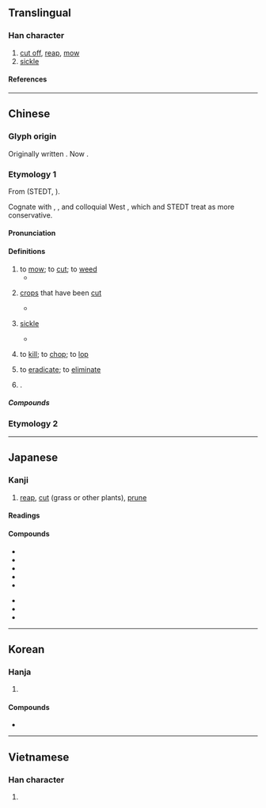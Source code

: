 {{also|苅|xii|XII}}
{{character info}}
==Translingual==

===Han character===
{{Han char|rn=18|rad=刀|as=02|sn=4|four=42000|canj=KLN|ids=⿰乂刂}}

# [[cut off]], [[reap]], [[mow]]
# [[sickle]]

====References====
{{Han ref|kx=0136.100|dkj=01859|dj=0307.060|hdz=10323.070|uh=5208}}

----

==Chinese==
{{zh-forms|alt=乂,苅,艾,𠛄}}

===Glyph origin===
{{Han etym}}
Originally written {{zh-l|*乂}}. Now {{Han_compound|乂|刀|alt2=刂|t1=to mow|t2=knife|ls=psc|ls2=ic|c1=p|c2=s|nocap=y}}.

===Etymology 1===
From {{inh|zh|sit-pro|*r-ŋa-p||to mow, cut, reap}} (STEDT, {{zh-ref|Schuessler, 2007}}). 

Cognate with {{cog|bo|tr=rŋa-ba}}, {{m|bo|tr=brŋas}}, and colloquial West {{cog|bo|tr=rŋab-ba}}, which {{zh-ref|Coblin (1986)}} and STEDT treat as more conservative.

====Pronunciation====
{{zh-pron
|m=yì
|c=ngaai6
|mn=ngāi
|mc=y
|oc=y
|cat=v,n,pn
}}

====Definitions====
{{zh-hanzi}}

# to [[mow]]; to [[cut]]; to [[weed]]
#* {{zh-x|葛 之 覃 兮、施 于 中-谷。<br>維 葉 莫-莫、是 刈 是 濩。<br>為 絺 為 綌、服 之 無-斁{yì}。|How the dolichos spread itself out, extending to the middle of the valley!<br> Its leaves were luxuriant and dense. I '''cut''' it and I boiled it,<br> And made both fine cloth and coarse, which I will wear without getting tired of it.|ref=Shijing}}
# {{lb|zh|obsolete}} [[crop]]s that have been [[cut]]
#* {{zh-x|天下 有 不服 之 國，則 王 以 此 春 違 其 農，夏 食 其 食，秋 取 其 刈，冬 凍 其 葆。|Should there be a state under heaven that does not submit, then Your Majesty should, herewith, in spring prevent their farming, in summer eat their foods, in autumn lay hold of their '''harvest / crops''', and in winter pickle their vegetables.|ref=Shangjunshu-D}}
# {{lb|zh|literary}} [[sickle]]
#* {{zh-x|時雨 既 至，挾 其 槍、刈、耨、鎛，以 旦-暮 從事 於 田野。|When the timely seasonal rain is just come, [they farmers] clasp their stakes, '''sickles''', weeders, and hoes to work from dawn to dusk in the fields.|ref=Guoyu}}
# {{lb|zh|literary}} to [[kill]]; to [[chop]]; to [[lop]]
# {{lb|zh|literary}} to [[eradicate]]; to [[eliminate]]
# {{surname|zh}}.

=====Compounds=====
{{zh-der|刈包|刈蓍遺簪|刈鉤|刈香|剷刈|斬刈殺伐}}

===Etymology 2===
{{zh-see|割|ss}}

----

==Japanese==

===Kanji===
{{ja-kanji|grade=c|rs=刀02}}

# [[reap]], [[cut]] (grass or other plants), [[prune]]

====Readings====
{{ja-readings
|goon=げ
|kanon=がい
|on=かい
|kun=か-る
|nanori=かっ
}}

====Compounds====
{{top2}}
* {{ja-r|刈る|かる|cut, mow, harvest}}
* {{ja-r|刈り込む|かりこむ|cut, dress, prune}}
* {{ja-r|刈り取る|かりとる|mow, reap, harvest}}
* {{ja-r|刈り入れ|かり.いれ|harvest}}
* {{ja-r|刈り立て|かりたて|new mown, newly cut}}
{{mid2}}
* {{ja-r|稲%刈り|いね%かり|rice reaping}}
* {{ja-r|草%刈り|くさ%かり|mowing, mower}}
* {{ja-r|丸%刈り|まる%がり|close clipping}}
{{bottom}}

----

==Korean==

===Hanja===
{{ko-hanja|깍다|깍을|예}}

# {{hanja form of|예|to [[mow]]}}

====Compounds====
* {{ko-l|예초기|[[grass]] [[mower]]|刈草機}}

----

==Vietnamese==

===Han character===
{{vi-readings|reading=[[ngãi]]|rs=刀02}}

# {{rfdef|vi|sort=刀02}}